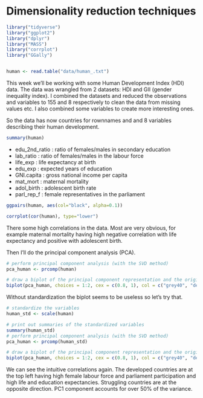 # Dimensionality reduction techniques

```r
library("tidyverse")
library("ggplot2")
library("dplyr")
library("MASS")
library("corrplot")
library("GGally")


human <- read.table("data/human_.txt")

```

This week we'll be working with some Human Development Index (HDI) data. The data was wrangled from 2 datasets: HDI and GII (gender inequality index). I combined the datasets and reduced the observations and variables to 155 and 8 respectively to clean the data from missing values etc. I also combined some variables to create more interesting ones. 

So the data has now countries for rownnames and and 8 variables describing their human development.




```r
summary(human)
```

* edu_2nd_ratio : ratio of females/males in secondary education
* lab_ratio : ratio of females/males in the labour force
* life_exp : life expectancy at birth
* edu_exp : expected years of education
* GNI.capita : gross national income per capita
* mat_mort : maternal mortality
* adol_birth : adolescent birth rate
* parl_rep_f : female representatives in the parliament

```r
ggpairs(human, aes(col="black", alpha=0.1))

corrplot(cor(human), type="lower")
```

There some high correlations in the data. Most are very obvious, for example maternal mortality having  high negative correlation with life expectancy and positive with adolescent birth.


Then I'll do the principal component analysis (PCA).

```r
# perform principal component analysis (with the SVD method)
pca_human <- prcomp(human)

# draw a biplot of the principal component representation and the original variables
biplot(pca_human, choices = 1:2, cex = c(0.8, 1), col = c("grey40", "deeppink2"))

```

Without standardization the biplot seems to be useless so let's try that.

```r

# standardize the variables
human_std <- scale(human)

# print out summaries of the standardized variables
summary(human_std)
# perform principal component analysis (with the SVD method)
pca_human <- prcomp(human_std)

# draw a biplot of the principal component representation and the original variables
biplot(pca_human, choices = 1:2, cex = c(0.8, 1), col = c("grey40", "deeppink2"))

```

We can see the intuitive correlations again. The developed countries are at the top left having high female labour force and parliament participation and high life and education expectancies. Struggling countries are at the opposite direction. PC1 component accounts for over 50% of the variance.



